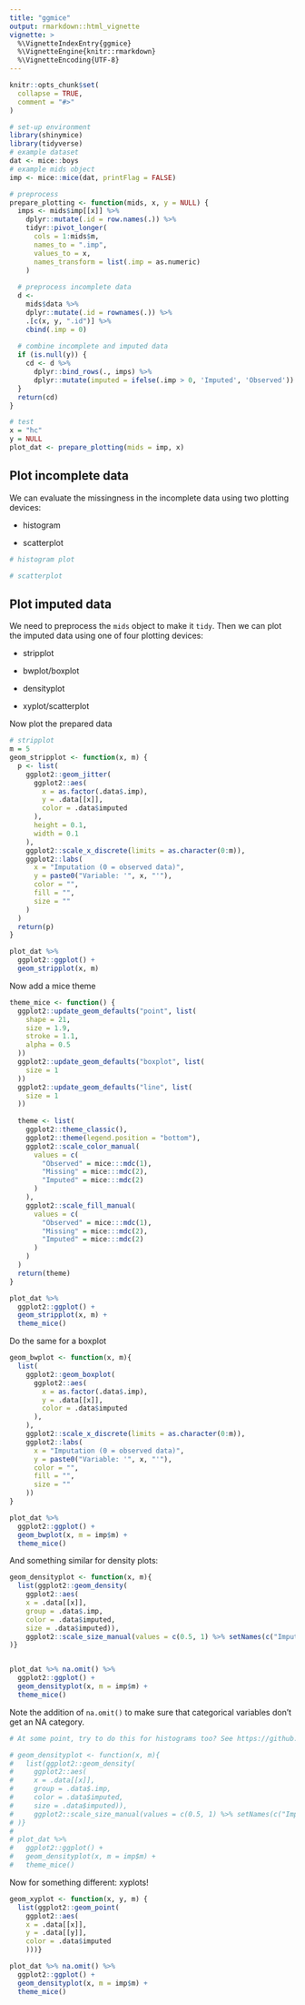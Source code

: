 ```yaml
---
title: "ggmice"
output: rmarkdown::html_vignette
vignette: >
  %\VignetteIndexEntry{ggmice}
  %\VignetteEngine{knitr::rmarkdown}
  %\VignetteEncoding{UTF-8}
---
```


```r
knitr::opts_chunk$set(
  collapse = TRUE,
  comment = "#>"
)
```

```r
# set-up environment
library(shinymice)
library(tidyverse)
# example dataset
dat <- mice::boys
# example mids object
imp <- mice::mice(dat, printFlag = FALSE)

# preprocess
prepare_plotting <- function(mids, x, y = NULL) {
  imps <- mids$imp[[x]] %>%
    dplyr::mutate(.id = row.names(.)) %>%
    tidyr::pivot_longer(
      cols = 1:mids$m,
      names_to = ".imp",
      values_to = x,
      names_transform = list(.imp = as.numeric)
    )
  
  # preprocess incomplete data
  d <-
    mids$data %>%
    dplyr::mutate(.id = rownames(.)) %>%
    .[c(x, y, ".id")] %>%
    cbind(.imp = 0)
  
  # combine incomplete and imputed data
  if (is.null(y)) {
    cd <- d %>%
      dplyr::bind_rows(., imps) %>%
      dplyr::mutate(imputed = ifelse(.imp > 0, 'Imputed', 'Observed'))
  }
  return(cd)
}

# test
x = "hc"
y = NULL
plot_dat <- prepare_plotting(mids = imp, x)
```

## Plot incomplete data

We can evaluate the missingness in the incomplete data using two plotting devices:

- histogram

- scatterplot


```r
# histogram plot

```

```r
# scatterplot

```

## Plot imputed data

We need to preprocess the `mids` object to make it `tidy`. Then we can plot the imputed data using one of four plotting devices:

- stripplot

- bwplot/boxplot

- densityplot

- xyplot/scatterplot


Now plot the prepared data

```r
# stripplot
m = 5
geom_stripplot <- function(x, m) {
  p <- list(
    ggplot2::geom_jitter(
      ggplot2::aes(
        x = as.factor(.data$.imp),
        y = .data[[x]],
        color = .data$imputed
      ),
      height = 0.1,
      width = 0.1
    ),
    ggplot2::scale_x_discrete(limits = as.character(0:m)),
    ggplot2::labs(
      x = "Imputation (0 = observed data)",
      y = paste0("Variable: '", x, "'"),
      color = "",
      fill = "",
      size = ""
    )
  )
  return(p)
}

plot_dat %>%
  ggplot2::ggplot() +
  geom_stripplot(x, m)
```

Now add a mice theme

```r
theme_mice <- function() {
  ggplot2::update_geom_defaults("point", list(
    shape = 21,
    size = 1.9,
    stroke = 1.1,
    alpha = 0.5
  ))
  ggplot2::update_geom_defaults("boxplot", list(
    size = 1
  ))
  ggplot2::update_geom_defaults("line", list(
    size = 1
  ))
  
  theme <- list(
    ggplot2::theme_classic(),
    ggplot2::theme(legend.position = "bottom"),
    ggplot2::scale_color_manual(
      values = c(
        "Observed" = mice:::mdc(1),
        "Missing" = mice:::mdc(2),
        "Imputed" = mice:::mdc(2)
      )
    ),
    ggplot2::scale_fill_manual(
      values = c(
        "Observed" = mice:::mdc(1),
        "Missing" = mice:::mdc(2),
        "Imputed" = mice:::mdc(2)
      )
    )
  )
  return(theme)
}

plot_dat %>%
  ggplot2::ggplot() +
  geom_stripplot(x, m) +
  theme_mice()
```

Do the same for a boxplot

```r
geom_bwplot <- function(x, m){
  list(
    ggplot2::geom_boxplot(
      ggplot2::aes(
        x = as.factor(.data$.imp),
        y = .data[[x]],
        color = .data$imputed
      ),
    ),
    ggplot2::scale_x_discrete(limits = as.character(0:m)),
    ggplot2::labs(
      x = "Imputation (0 = observed data)",
      y = paste0("Variable: '", x, "'"),
      color = "",
      fill = "",
      size = ""
    ))
}

plot_dat %>% 
  ggplot2::ggplot() +
  geom_bwplot(x, m = imp$m) + 
  theme_mice()

```

And something similar for density plots:

```r
geom_densityplot <- function(x, m){
  list(ggplot2::geom_density(
    ggplot2::aes(
    x = .data[[x]],
    group = .data$.imp,
    color = .data$imputed,
    size = .data$imputed)),
    ggplot2::scale_size_manual(values = c(0.5, 1) %>% setNames(c("Imputed", "Observed")))
)}


plot_dat %>% na.omit() %>% 
  ggplot2::ggplot() +
  geom_densityplot(x, m = imp$m) + 
  theme_mice()


```
Note the addition of `na.omit()` to make sure that categorical variables don't get an NA category.

```r
# At some point, try to do this for histograms too? See https://github.com/amices/shinyMice/blob/Enhancements/R/gg.barplot.R

# geom_densityplot <- function(x, m){
#   list(ggplot2::geom_density(
#     ggplot2::aes(
#     x = .data[[x]],
#     group = .data$.imp,
#     color = .data$imputed,
#     size = .data$imputed)),
#     ggplot2::scale_size_manual(values = c(0.5, 1) %>% setNames(c("Imputed", "Observed")))
# )}
# 
# plot_dat %>% 
#   ggplot2::ggplot() +
#   geom_densityplot(x, m = imp$m) + 
#   theme_mice()
```

Now for something different: xyplots!

```r
geom_xyplot <- function(x, y, m) {
  list(ggplot2::geom_point(
    ggplot2::aes(
    x = .data[[x]],
    y = .data[[y]],
    color = .data$imputed
    )))}

plot_dat %>% na.omit() %>% 
  ggplot2::ggplot() +
  geom_densityplot(x, m = imp$m) + 
  theme_mice()
```

